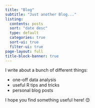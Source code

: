 ```yaml
---
title: "Blog"
subtitle: "Just another Blog..."
listing:
  contents: posts
  sort: "date desc"
  type: default
  categories: true
  sort-ui: true
  filter-ui: true
page-layout: full
title-block-banner: true
---
```


I write about a bunch of different things:

- one-off data analysis
- useful R tips and tricks
- personal blog posts

I hope you find something useful here! 😊
